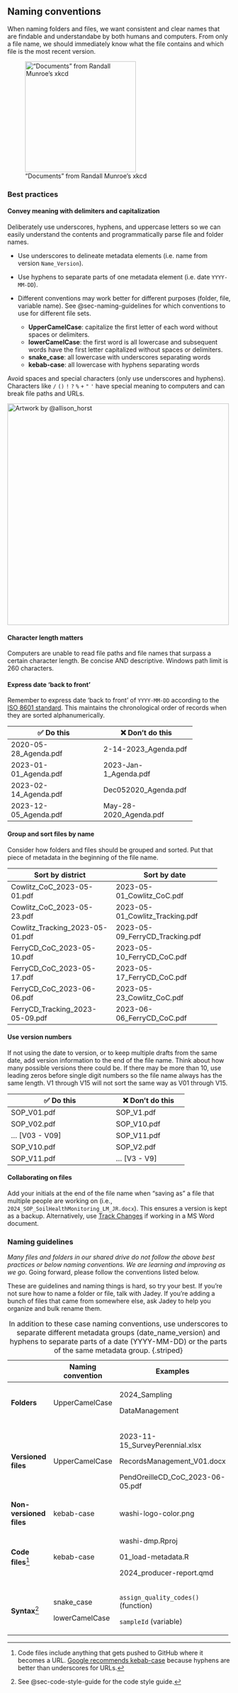 ## Naming conventions {#sec-naming}

When naming folders and files, we want consistent and clear names that are findable and understandabe by both humans and computers. From only a file name, we should immediately know what the file contains and which file is the most recent version.

!["Documents" from Randall Munroe's xkcd](https://imgs.xkcd.com/comics/documents.png){width="250"}

### Best practices

#### Convey meaning with delimiters and capitalization

Deliberately use underscores, hyphens, and uppercase letters so we can easily understand the contents and programmatically parse file and folder names.

-   Use underscores to delineate metadata elements (i.e. name from version `Name_Version`).

-   Use hyphens to separate parts of one metadata element (i.e. date `YYYY-MM-DD`).

-   Different conventions may work better for different purposes (folder, file, variable name). See @sec-naming-guidelines for which conventions to use for different file sets.

    -   **UpperCamelCase**: capitalize the first letter of each word without spaces or delimiters.
    -   **lowerCamelCase**: the first word is all lowercase and subsequent words have the first letter capitalized without spaces or delimiters.
    -   **snake_case**: all lowercase with underscores separating words
    -   **kebab-case**: all lowercase with hyphens separating words

Avoid spaces and special characters (only use underscores and hyphens). Characters like `/` `()` `!` `?` `%` `+` `"` `'` have special meaning to computers and can break file paths and URLs.

[![Artwork by \@allison_horst](https://cdn.myportfolio.com/45214904-6a61-4e23-98d6-b140f8654a40/dbb99049-2916-4bc8-824f-1816f5c4f06d_rw_1920.png?h=f0b45a30ba31ad414562d1085cd6c172){fig-alt="Cartoon representations of common cases in coding. A snake screams \"SCREAMING_SNAKE_CASE\" into the face of a camel (wearing ear muffs) with \"camelCase\" written along its back. Vegetables on a skewer spell out \"kebab-case\" (words on a skewer). A mellow, happy looking snake has text \"snake_case\" along it." width="500"}](https://allisonhorst.com/everything-else)

#### Character length matters

Computers are unable to read file paths and file names that surpass a certain character length. Be concise AND descriptive. Windows path limit is 260 characters.

#### Express date 'back to front'

Remember to express date 'back to front' of `YYYY-MM-DD` according to the [ISO 8601 standard](https://www.iso.org/iso-8601-date-and-time-format.html). This maintains the chronological order of records when they are sorted alphanumerically.

+----------------------------------+------------------------+
| ✅ Do this                       | ❌ Don't do this       |
+==================================+========================+
| 2020-05-28_Agenda.pdf            | 2-14-2023_Agenda.pdf   |
+----------------------------------+------------------------+
| 2023-01-01_Agenda.pdf            | 2023-Jan-1_Agenda.pdf  |
+----------------------------------+------------------------+
| 2023-02-14_Agenda.pdf            | Dec052020_Agenda.pdf   |
+----------------------------------+------------------------+
| 2023-12-05_Agenda.pdf            | May-28-2020_Agenda.pdf |
+----------------------------------+------------------------+

#### Group and sort files by name

Consider how folders and files should be grouped and sorted. Put that piece of metadata in the beginning of the file name.

+---------------------------------+---------------------------------+
| Sort by district                | Sort by date                    |
+=================================+=================================+
| Cowlitz_CoC_2023-05-01.pdf      | 2023-05-01_Cowlitz_CoC.pdf      |
+---------------------------------+---------------------------------+
| Cowlitz_CoC_2023-05-23.pdf      | 2023-05-01_Cowlitz_Tracking.pdf |
+---------------------------------+---------------------------------+
| Cowlitz_Tracking_2023-05-01.pdf | 2023-05-09_FerryCD_Tracking.pdf |
+---------------------------------+---------------------------------+
| FerryCD_CoC_2023-05-10.pdf      | 2023-05-10_FerryCD_CoC.pdf      |
+---------------------------------+---------------------------------+
| FerryCD_CoC_2023-05-17.pdf      | 2023-05-17_FerryCD_CoC.pdf      |
+---------------------------------+---------------------------------+
| FerryCD_CoC_2023-06-06.pdf      | 2023-05-23_Cowlitz_CoC.pdf      |
+---------------------------------+---------------------------------+
| FerryCD_Tracking_2023-05-09.pdf | 2023-06-06_FerryCD_CoC.pdf      |
+---------------------------------+---------------------------------+

#### Use version numbers

If not using the date to version, or to keep multiple drafts from the same date, add version information to the end of the file name. Think about how many possible versions there could be. If there may be more than 10, use leading zeros before single digit numbers so the file name always has the same length. V1 through V15 will not sort the same way as V01 through V15.

+----------------------------------+-----------------------+
| ✅ Do this                       | ❌ Don't do this      |
+==================================+=======================+
| SOP_V01.pdf                      | SOP_V1.pdf            |
+----------------------------------+-----------------------+
| SOP_V02.pdf                      | SOP_V10.pdf           |
+----------------------------------+-----------------------+
| ... \[V03 - V09\]                | SOP_V11.pdf           |
+----------------------------------+-----------------------+
| SOP_V10.pdf                      | SOP_V2.pdf            |
+----------------------------------+-----------------------+
| SOP_V11.pdf                      | ... \[V3 - V9\]       |
+----------------------------------+-----------------------+

#### Collaborating on files

Add your initials at the end of the file name when "saving as" a file that multiple people are working on (i.e., `2024_SOP_SoilHealthMonitoring_LM_JR.docx`). This ensures a version is kept as a backup. Alternatively, use [Track Changes](https://support.microsoft.com/en-au/office/track-changes-in-word-197ba630-0f5f-4a8e-9a77-3712475e806a) if working in a MS Word document.

### Naming guidelines {#sec-naming-guidelines}

*Many files and folders in our shared drive do not follow the above best practices or below naming conventions. We are learning and improving as we go.* Going forward, please follow the conventions listed below.

These are guidelines and naming things is hard, so try your best. If you're not sure how to name a folder or file, talk with Jadey. If you're adding a bunch of files that came from somewhere else, ask Jadey to help you organize and bulk rename them.

+---------------------------+-------------------+-------------------------------------+
|                           | Naming convention | Examples                            |
+===========================+===================+=====================================+
| **Folders**               | UpperCamelCase    | 2024_Sampling                       |
|                           |                   |                                     |
|                           |                   | DataManagement                      |
+---------------------------+-------------------+-------------------------------------+
| **Versioned files**       | UpperCamelCase    | 2023-11-15_SurveyPerennial.xlsx     |
|                           |                   |                                     |
|                           |                   | RecordsManagement_V01.docx          |
|                           |                   |                                     |
|                           |                   | PendOreilleCD_CoC_2023-06-05.pdf    |
+---------------------------+-------------------+-------------------------------------+
| **Non-versioned files**   | kebab-case        | washi-logo-color.png                |
+---------------------------+-------------------+-------------------------------------+
| **Code files**[^naming-1] | kebab-case        | washi-dmp.Rproj                     |
|                           |                   |                                     |
|                           |                   | 01_load-metadata.R                  |
|                           |                   |                                     |
|                           |                   | 2024_producer-report.qmd            |
+---------------------------+-------------------+-------------------------------------+
| **Syntax**[^naming-2]     | snake_case        | `assign_quality_codes()` (function) |
|                           |                   |                                     |
|                           | lowerCamelCase    | `sampleId` (variable)               |
+---------------------------+-------------------+-------------------------------------+

: In addition to these case naming conventions, use underscores to separate different metadata groups (date_name_version) and hyphens to separate parts of a date (YYYY-MM-DD) or the parts of the same metadata group. {.striped}

[^naming-1]: Code files include anything that gets pushed to GitHub where it becomes a URL. [Google recommends kebab-case](https://developers.google.com/search/docs/crawling-indexing/url-structure) because hyphens are better than underscores for URLs.

[^naming-2]: See @sec-code-style-guide for the code style guide.
